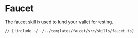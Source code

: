# Faucet

The faucet skill is used to fund your wallet for testing.

```tsx [src/skills/faucet.ts]
// [!include ~/../../templates/faucet/src/skills/faucet.ts]
```

